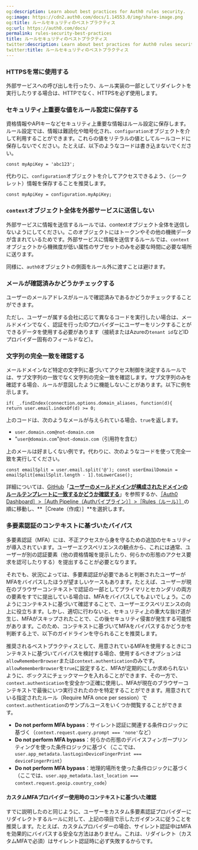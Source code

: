 ```yaml
---
og:description: Learn about best practices for Auth0 rules security.
og:image: https://cdn2.auth0.com/docs/1.14553.0/img/share-image.png
og:title: ルールセキュリティのベストプラクティス
og:url: https://auth0.com/docs/
permalink: rules-security-best-practices
title: ルールセキュリティのベストプラクティス
twitter:description: Learn about best practices for Auth0 rules security.
twitter:title: ルールセキュリティのベストプラクティス
---
```




### HTTPSを常に使用する

外部サービスへの呼び出しを行ったり、ルール実装の一部としてリダイレクトを実行したりする場合は、HTTPでなく、HTTPSを必ず使用します。

### セキュリティ上重要な値をルール設定に保存する

資格情報やAPIキーなどセキュリティ上重要な情報はルール設定に保存します。ルール設定では、情報は難読化や暗号化され、`configuration`オブジェクトを介して利用することができます。これらの値をリテラルの値としてルールコードに保存しないでください。たとえば、以下のようなコードは書き込まないでください。

`const myApiKey = 'abc123';`

代わりに、`configuration`オブジェクトを介してアクセスできるよう、（シークレット）情報を保存することを推奨します。

`const myApiKey = configuration.myApiKey;`

### `context`オブジェクト全体を外部サービスに送信しない

外部サービスに情報を送信するルールでは、contextオブジェクト全体を送信しないようにしてください。このオブジェクトにはトークンやその他の機微データが含まれているためです。外部サービスに情報を送信するルールでは、`context`オブジェクトから機微度が低い属性のサブセットのみを必要な時間に必要な場所に送ります。

同様に、`auth0`オブジェクトの側面をルール外に渡すことは避けます。

### メールが確認済みかどうかチェックする

ユーザーのメールアドレスがルールで確認済みであるかどうかチェックすることができます。



ただし、ユーザーが属する会社に応じて異なるコードを実行したい場合は、メールドメインでなく、認証を行ったIDプロバイダーにユーザーをリンクすることができるデータを使用する必要があります（接続またはAzureの`tenant id`などIDプロバイダー固有のフィールドなど）。

### 文字列の完全一致を確認する

メールドメインなど特定の文字列に基づいてアクセス制御を決定するルールでは、サブ文字列の一致でなく文字列の完全一致を確認します。サブ文字列のみを確認する場合、ルールが意図したように機能しないことがあります。以下に例を示します。

`if( _.findIndex(connection.options.domain_aliases, function(d){  return user.email.indexOf(d) >= 0;`

上のコードは、次のようなメールが与えられている場合、`true`を返します。

* `user.domain.com@not-domain.com`
* "`user@domain.com`"`@not-domain.com`（引用符を含む）

上のメールは好ましくない例です。代わりに、次のようなコードを使って完全一致を実行してください。

`const emailSplit = user.email.split('@');
const userEmailDomain = emailSplit[emailSplit.length - 1].toLowerCase();`

詳細については、[GitHub](https://github.com/auth0/rules/blob/master/src/rules/check-domains-against-connection-aliases.js)「[**ユーザーのメールドメインが構成されたドメインのルールテンプレートに一致するかどうか確認する**](https://github.com/auth0/rules/blob/master/src/rules/check-domains-against-connection-aliases.js)」を参照するか、[［Auth0 Dashboard］>［Auth Pipeline（Authパイプライン）］>［Rules（ルール）］](%24%7Bmanage_url%7D/#/rules/new)の順に移動し、**［Create（作成）］**を選択します。

### 多要素認証のコンテキストに基づいたバイパス

多要素認証（MFA）には、不正アクセスから身を守るための追加のセキュリティが導入されています。ユーザーエクスペリエンスの観点から、これには通常、ユーザーが別の認証要素（他の資格情報を提示したり、何らかの形態のアクセス要求を認可したりする）を提出することが必要となります。

それでも、状況によっては、多要素認証が必要であると判断されたユーザーがMFAをバイパスしたほうが望ましいケースもあります。たとえば、ユーザーが現在のブラウザーコンテキストで認証の一部としてプライマリとセカンダリの両方の要素をすでに提出している場合は、MFAをバイパスしてもよいでしょう。このようにコンテキストに基づいて確認することで、ユーザーエクスペリエンスの向上に役立ちます。しかし、適切に行わないと、セキュリティ上の重大な抜け道が生じ、MFAがスキップされたことで、この後セキュリティ侵害が発生する可能性があります。このため、コンテキストに基づいてMFAをバイパスするかどうかを判断する上で、以下のガイドラインを守られることを推奨します。

推奨されるベストプラクティスとして、用意されているMFAを使用するときにコンテキストに基づいてバイパスを検討する場合、使用するべきオプションは`allowRememberBrowser`または`context.authentication`のみです。`allowRememberBrowser`を`true`に設定すると、MFAが定期的にしか求められないように、ボックスにチェックマークを入れることができます、その一方で、`context.authentication`を安全かつ正確に使用し、MFAが現在のブラウザーコンテキストで最後にいつ実行されたのかを特定することができます。用意されている指定されたルール（Require MFA once per session）で`context.authentication`のサンプルユースをいくつか閲覧することができます。

* **Do not perform MFA bypass**：サイレント認証に関連する条件ロジックに基づく（`context.request.query.prompt === 'none'`など）
* **Do not perform MFA bypass**：何らかの形態のデバイスフィンガープリンティングを使った条件ロジックに基づく（ここでは、`user.app_metadata.lastLoginDeviceFingerPrint ===  deviceFingerPrint`）
* **Do not perform MFA bypass**：地理的場所を使った条件ロジックに基づく（ここでは、`user.app_metadata.last_location === context.request.geoip.country_code`）

#### カスタムMFAプロバイダー使用時のコンテキストに基づいた確認

すでに説明したのと同じように、ユーザーをカスタム多要素認証プロバイダーにリダイレクトするルールに対して、上記の項目で示したガイダンスに従うことを推奨します。たとえば、カスタムプロバイダーの場合、サイレント認証中はMFAを効果的にバイパスする安全な方法はありません。これは、リダイレクト（カスタムMFAで必須）はサイレント認証時に必ず失敗するからです。